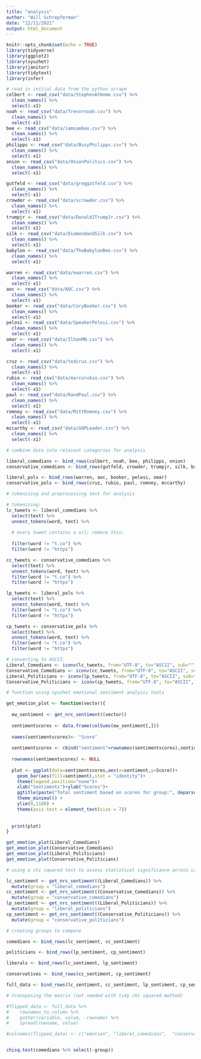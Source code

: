 ```yaml
---
title: "analysis"
author: "Will Schrepferman"
date: "12/11/2021"
output: html_document
---
```


```r
knitr::opts_chunk$set(echo = TRUE)
library(tidyverse)
library(ggplot2)
library(syuzhet)
library(janitor)
library(tidytext)
library(infer)
```



```r
# read in initial data from the python scrape
colbert <- read_csv("data/StephenAtHome.csv") %>%
  clean_names() %>%
  select(-x1)
noah <- read_csv("data/Trevornoah.csv") %>%
  clean_names() %>%
  select(-x1)
bee <- read_csv("data/iamsambee.csv") %>%
  clean_names() %>%
  select(-x1)
philipps <- read_csv("data/BusyPhilipps.csv") %>%
  clean_names() %>%
  select(-x1)
onion <- read_csv("data/OnionPolitics.csv") %>%
  clean_names() %>%
  select(-x1)

gutfeld <- read_csv("data/greggutfeld.csv") %>%
  clean_names() %>%
  select(-x1)
crowder <- read_csv("data/scrowder.csv") %>%
  clean_names() %>%
  select(-x1)
trumpjr <- read_csv("data/DonaldJTrumpJr.csv") %>%
  clean_names() %>%
  select(-x1)
silk <- read_csv("data/DiamondandSilk.csv") %>%
  clean_names() %>%
  select(-x1)
babylon <- read_csv("data/TheBabylonBee.csv") %>%
  clean_names() %>%
  select(-x1)

warren <- read_csv("data/ewarren.csv") %>%
  clean_names() %>%
  select(-x1)
aoc <- read_csv("data/AOC.csv") %>%
  clean_names() %>%
  select(-x1)
booker <- read_csv("data/CoryBooker.csv") %>%
  clean_names() %>%
  select(-x1)
pelosi <- read_csv("data/SpeakerPelosi.csv") %>%
  clean_names() %>%
  select(-x1)
omar <- read_csv("data/IlhanMN.csv") %>%
  clean_names() %>%
  select(-x1)

cruz <- read_csv("data/tedcruz.csv") %>%
  clean_names() %>%
  select(-x1)
rubio <- read_csv("data/marcorubio.csv") %>%
  clean_names() %>%
  select(-x1)
paul <- read_csv("data/RandPaul.csv") %>%
  clean_names() %>%
  select(-x1)
romney <- read_csv("data/MittRomney.csv") %>%
  clean_names() %>%
  select(-x1)
mccarthy <- read_csv("data/GOPLeader.csv") %>%
  clean_names() %>%
  select(-x1)
```

```r
# combine data into relevant categories for analysis

liberal_comedians <- bind_rows(colbert, noah, bee, philipps, onion)
conservative_comedians <- bind_rows(gutfeld, crowder, trumpjr, silk, babylon)

liberal_pols <- bind_rows(warren, aoc, booker, pelosi, omar)
conservative_pols <- bind_rows(cruz, rubio, paul, romney, mccarthy)
```

```r
# tokenizing and preprocessing text for analysis

# tokenizing:
lc_tweets <- liberal_comedians %>%
  select(text) %>%
  unnest_tokens(word, text) %>%
  
  # every tweet contains a url; remove this:
  
  filter(word != "t.co") %>%
  filter(word != "https")

cc_tweets <- conservative_comedians %>%
  select(text) %>%
  unnest_tokens(word, text) %>%
  filter(word != "t.co") %>%
  filter(word != "https")

lp_tweets <- liberal_pols %>%
  select(text) %>%
  unnest_tokens(word, text) %>%
  filter(word != "t.co") %>%
  filter(word != "https")

cp_tweets <- conservative_pols %>%
  select(text) %>%
  unnest_tokens(word, text) %>%
  filter(word != "t.co") %>%
  filter(word != "https")

# converting to ASCII:
Liberal_Comedians <- iconv(lc_tweets, from="UTF-8", to="ASCII", sub="")
Conservative_Comedians <- iconv(cc_tweets, from="UTF-8", to="ASCII", sub="")
Liberal_Politicians <- iconv(lp_tweets, from="UTF-8", to="ASCII", sub="")
Conservative_Politicians <- iconv(cp_tweets, from="UTF-8", to="ASCII", sub="")

```

```r
# function using syuzhet emotional sentiment analysis tools

get_emotion_plot <- function(vector){
  
  ew_sentiment <- get_nrc_sentiment((vector))
  
  sentimentscores <- data.frame(colSums(ew_sentiment[,]))
  
  names(sentimentscores)<- "Score"
  
  sentimentscores <- cbind("sentiment"=rownames(sentimentscores),sentimentscores)
  
  rownames(sentimentscores) <- NULL
  
  plot <- ggplot(data=sentimentscores,aes(x=sentiment,y=Score))+
    geom_bar(aes(fill=sentiment),stat = "identity")+
    theme(legend.position="none")+
    xlab("Sentiments")+ylab("Scores")+
    ggtitle(paste("Total sentiment based on scores for group:", deparse(substitute(vector))))+
    theme_minimal() +
    ylim(0,1100) +
    theme(axis.text = element_text(size = 7))
    
  
  print(plot)
}

get_emotion_plot(Liberal_Comedians)
get_emotion_plot(Conservative_Comedians)
get_emotion_plot(Liberal_Politicians)
get_emotion_plot(Conservative_Politicians)
```

```r
# using a chi squared test to assess statistical significance across categories

lc_sentiment <- get_nrc_sentiment((Liberal_Comedians)) %>%
  mutate(group = "liberal_comedians")
cc_sentiment <- get_nrc_sentiment((Conservative_Comedians)) %>%
  mutate(group = "conservative_comedians")
lp_sentiment <- get_nrc_sentiment((Liberal_Politicians)) %>%
  mutate(group = "liberal_politicians")
cp_sentiment <- get_nrc_sentiment((Conservative_Politicians)) %>%
  mutate(group = "conservative_politicians")

# creating groups to compare

comedians <- bind_rows(lc_sentiment, cc_sentiment)

politicians <- bind_rows(lp_sentiment, cp_sentiment)

liberals <- bind_rows(lc_sentiment, lp_sentiment)

conservatives <- bind_rows(cc_sentiment, cp_sentiment)

full_data <- bind_rows(lc_sentiment, cc_sentiment, lp_sentiment, cp_sentiment)

# transposing the matrix (not needed with tidy chi squared method)

#flipped_data <- full_data %>% 
#    rownames_to_column %>%
#    gather(variable, value, -rowname) %>% 
#    spread(rowname, value)

#colnames(flipped_data) <- c("emotion", "liberal_comedians",  "conservative_comedians", "liberal_politicians", "conservative politicians")


chisq.test(comedians %>% select(-group))

```





